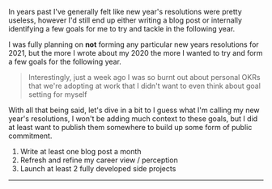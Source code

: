 In years past I've generally felt like new year's resolutions were pretty
useless, however I'd still end up either writing a blog post or internally
identifying a few goals for me to try and tackle in the following year.

I was fully planning on **not** forming any particular new years resolutions for
2021, but the more I <Link href="/blog/2020/december/2020">wrote about my
2020</Link> the more I wanted to try and form a few goals for the following
year.

> Interestingly, just a week ago I was so burnt out about personal OKRs that
> we're adopting at work that I didn't want to even think about goal setting for
> myself

With all that being said, let's dive in a bit to I guess what I'm calling my new
year's resolutions, I won't be adding much context to these goals, but I did at
least want to publish them somewhere to build up some form of public commitment.

1. Write at least one blog post a month
2. Refresh and refine my career view / perception
3. Launch at least 2 fully developed side projects

<Spacer />

---

